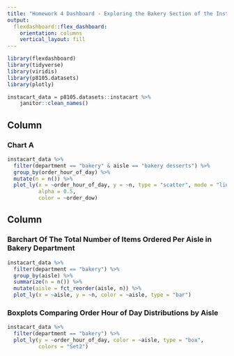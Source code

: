 ```yaml
---
title: "Homework 4 Dashboard - Exploring the Bakery Section of the Instacart Dataset"
output: 
  flexdashboard::flex_dashboard:
    orientation: columns
    vertical_layout: fill
---
```


```r
library(flexdashboard)
library(tidyverse)
library(viridis)
library(p8105.datasets)
library(plotly)
```

```r
instacart_data = p8105.datasets::instacart %>% 
    janitor::clean_names()
```

Column {data-width=650}
-----------------------------------------------------------------------

### Chart A

```r
instacart_data %>%
  filter(department == "bakery" & aisle == "bakery desserts") %>%
  group_by(order_hour_of_day) %>% 
  mutate(n = n()) %>% 
  plot_ly(x = ~order_hour_of_day, y = ~n, type = "scatter", mode = "lines",
          alpha = 0.5, 
          color = ~order_dow)
```

Column {data-width=350}
-----------------------------------------------------------------------

### Barchart Of The Total Number of Items Ordered Per Aisle in Bakery Department 

```r
instacart_data %>%
  filter(department == "bakery") %>% 
  group_by(aisle) %>% 
  summarize(n = n()) %>%
  mutate(aisle = fct_reorder(aisle, n)) %>% 
  plot_ly(x = ~aisle, y = ~n, color = ~aisle, type = "bar")
```

### Boxplots Comparing Order Hour of Day Distributions by Aisle

```r
instacart_data %>%
  filter(department == "bakery") %>% 
  plot_ly(y = ~order_hour_of_day, color = ~aisle, type = "box",
          colors = "Set2")

```

